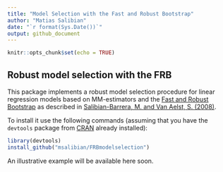 ```yaml
---
title: "Model Selection with the Fast and Robust Bootstrap"
author: "Matias Salibian"
date: "`r format(Sys.Date())`"
output: github_document
---
```


```r
knitr::opts_chunk$set(echo = TRUE)
```

## Robust model selection with the FRB

This package implements a
robust model selection procedure 
for linear regression models based on MM-estimators and the 
[Fast and Robust Bootstrap](http://dx.doi.org/10.1214/aos/1021379865)
as described in [Salibian-Barrera, M. and Van Aelst, S. (2008)](http://dx.doi.org/10.1016/j.csda.2008.05.007). 


To install it use the following commands (assuming that you have
the `devtools` package from [CRAN](https://cran.r-project.org) 
already installed): 
```R
library(devtools)
install_github("msalibian/FRBmodelselection")
```

An illustrative example will be available here soon. 

<!-- You will need to create a dynamic library from the code in `FRB-model-selection.c` using, -->
<!-- for example, the following command in your shell: -->
<!-- ```R -->
<!-- R CMD SHLIB FRB-model-selection.c -->
<!-- ``` -->
<!-- Note that if you are running Windows, you will need to have installed the [RTools package](https://cran.r-project.org/bin/windows/Rtools/) -->
<!-- from CRAN.  -->

<!-- The following script illustrates this method when applied to the  -->
<!-- well-known Boston Housing data set.  -->
<!-- ```R -->
<!-- library(robustbase) -->
<!-- source('FRB-model-selection-functions.R') -->

<!-- # this needs to be changed, when I build a proper R package -->
<!-- if(length(grep('linux', version$os)) > 0) dyn.load('FRB-model-selection.so') -->
<!-- if(length(grep('windows', version$os)) > 0) dyn.load('FRB-model-selection.dll') -->

<!-- # setup a simple example -->

<!-- data(Boston, package='MASS') -->
<!-- xx <- model.matrix(medv ~ ., data=Boston ) -->
<!-- y <- as.vector(Boston$medv) -->

<!-- n <- length(y) -->

<!-- # Model selection using stepwise + AIC - BIC - Cp -->
<!-- library(MASS) -->
<!-- a.lm <- lm(medv ~ ., data = Boston) -->
<!-- a.aic <- stepAIC(a.lm, direction='both', k=2, trace=0) -->
<!-- a.bic <- stepAIC(a.lm, direction='both', k=log(n), trace=0) -->
<!-- a.cp <- stepAIC(a.lm, direction='both', k=2, scale=summary(a.lm)$sigma, trace=0) -->


<!-- # Model selection using backward stepwise + RFPE -->
<!-- p <- 14; model <- 1:14 ; -->
<!-- criterias.rfpe <- rep(NA, length(model)) -->
<!-- sigma <- my.rlm(xx,y)$scale # full model scale -->
<!-- models <- vector('list', length(model)) -->
<!-- models[[length(models)]] <- model -->
<!-- criterias.rfpe[length(models)] <- RFPE(x=xx, y=y, model=model, sigma.full=sigma) -->
<!-- while( p > 1 ) { -->
<!--   best.c <- 10^10 -->
<!--   for(i in 2:p) { -->
<!--     model.c <- model[-i] -->
<!--     a <- RFPE(x=xx, y=y, model=model.c, sigma.full=sigma) -->
<!--     if( a < best.c ) { -->
<!--       new.model <- model.c -->
<!--       best.c <- a -->
<!--       criterias.rfpe[p - 1] <- a -->
<!--     } -->
<!--   } -->
<!--   model <- models[[ p - 1]] <- new.model -->
<!--   p <- p - 1 -->
<!-- } -->
<!-- model.rfpe <- models[[ which.min(criterias.rfpe) ]] -->
<!-- print(c(min(criterias.rfpe), -->
<!--   RFPE(x=xx, y=y, model=model.rfpe, sigma.full=sigma) )) -->



<!-- # Model selection using backward stepwise + Shao's and Welsh's criterion + FRB -->
<!-- b <- 1000; nboot <- 150; p <- 14; set.seed(123) -->
<!-- # Generate bootstrap samples -->
<!-- boot.samp <- matrix(sample(n, b*nboot, repl=TRUE), b, nboot) -->
<!-- model.s <- model.w <- 1:14 -->
<!-- models.s <- models.w <- vector('list', length(model.s)) -->
<!-- # Parameters for the criterion function -->
<!-- k <- 1 ; rho.type <- 1 ; tr <- 2 -->
<!-- # control options for the MM estimator -->
<!-- my.ctrl <- rlm.control(M=b, calc.full=0) -->

<!-- criterias.s <- criterias.w <- rep(NA,14) -->
<!-- x0 <- xx[, model.s] # same as model.w -- should be full model -->
<!-- tmp <- roboot(x=x0, y=y, nboot=nboot, boot.samp=boot.samp, -->
<!--               control=my.ctrl) -->
<!-- beta <- tmp$coef -->
<!-- betas <- tmp$ours -->
<!-- sigma <- tmp$scale -->
<!-- a <- criteria(beta=beta, sigma=sigma, -->
<!--               y=y, x=x0, betas=betas, p=p, k=k, rho.type=rho.type, tr=tr) -->

<!-- criterias.w[length(models.w)] <- a$w -->
<!-- criterias.s[length(models.s)] <- a$s -->

<!-- while( p > 1 ) { -->
<!--   # Welsh's criterion -->
<!--   best.c <- 10^10 -->
<!--   for(i in 2:p) { -->
<!--     model.c <- model.w[-i] -->
<!--     x0 <- xx[, model.c, drop=FALSE] -->
<!--     tmp <- roboot(x=x0, y=y, nboot=nboot, boot.samp=boot.samp, -->
<!--                   control=my.ctrl) -->
<!--     beta <- tmp$coef -->
<!--     betas <- tmp$ours -->
<!--     a <- criteria(beta=beta, sigma=sigma, -->
<!--                   y=y, x=x0, betas=betas, p=p, k=k, rho.type=rho.type, tr=tr) -->
<!--     if( a$w < best.c ) { -->
<!--       new.model <- model.c -->
<!--       best.c <- a$w -->
<!--       criterias.w[p-1] <- a$w -->
<!--     } -->
<!--   } -->
<!--   models.w[[ p - 1 ]] <- model.w <- new.model -->

<!--   # Shao's criterion -->
<!--   best.c <- 10^10 -->
<!--   for(i in 2:p) { -->
<!--     model.c <- model.s[-i] -->
<!--     x0 <- xx[, model.c, drop=FALSE] -->
<!--     tmp <- roboot(x=x0, y=y, nboot=nboot, boot.samp=boot.samp, -->
<!--                   control=my.ctrl) -->
<!--     beta <- tmp$coef -->
<!--     betas <- tmp$ours -->
<!--     a <- criteria(beta=beta, sigma=sigma, -->
<!--                   y=y, x=x0, betas=betas, p=p, k=k, rho.type=rho.type, tr=tr) -->
<!--     if( a$s < best.c ) { -->
<!--       new.model <- model.c -->
<!--       best.c <- a$s -->
<!--       criterias.s[p-1] <- a$s -->
<!--     } -->
<!--   } -->
<!--   models.s[[ p - 1 ]] <- model.s <- new.model -->
<!--   p <- p - 1 -->
<!-- } -->


<!-- ( model.shao <- models.s[[ which.min(criterias.s) ]] ) -->
<!-- ( model.welsh <- models.w[[ which.min(criterias.w) ]] ) -->
<!-- ( model.rfpe ) -->
<!-- ``` -->
